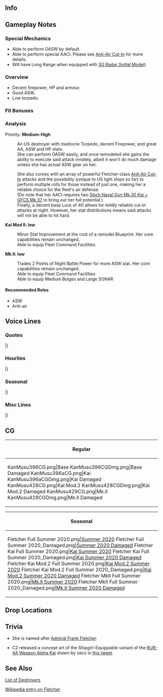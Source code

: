 ==Info==
{{KanmusuInfo|ID=396}}
{{KanmusuInfo|ID=396a}}
{{KanmusuInfo|ID=428}}
{{KanmusuInfo|ID=429}}

==Gameplay Notes==
===Special Mechanics===
* Able to perform OASW by default.
* Able to perform special AACI. Please see [[Anti-Air Cut-In]] for more details.
* Will have Long Range when equipped with [[SG Radar (Initial Model)]]

===Overview===
* Decent firepower, HP and armour.
* Good ASW.
* Low torpedo.

===Fit Bonuses===
{{:{{BASEPAGENAME}}/Equipment Bonuses}}
{{clear}}

===Analysis===
Priority: '''Medium-High'''
:An US destroyer with mediocre Torpedo, decent Firepower, and great AA, ASW and HP stats.
:She can perform OASW easily, and once remodeled she gains the ability to execute said attack innately, albeit it won't do much damage unless she has actual ASW gear on her.

:She also comes with an array of powerful Fletcher-class [[Anti-Air Cut-In]] attacks and the possibility (unique to US light ships so far) to perform multiple rolls for those instead of just one, making her a reliable choice for the fleet's air defense. 
:(Do note that her AACI requires two [[5inch Naval Gun Mk.30 Kai + GFCS Mk.37]] to bring out her full potential.) 
:Finally, a decent base Luck of 40 allows for mildly reliable cut-in attacks at night. However, her stat distributions means said attacks will not be able to hit hard.

'''Kai Mod II: low'''

:Minor Stat Improvement at the cost of a remodel Blueprint. Her core capabilities remain unchanged.
:Able to equip Fleet Command Facilities

'''Mk II: low'''

:Trades 2 Points of Night Battle Power for more ASW stat. Her core capabilities remain unchanged.
:Able to equip Fleet Command Facilities
:Able to equip Medium Bulges and Large SONAR

====Recommended Roles====
* ASW
* Anti-air

==Voice Lines==
===Quotes===
{{ShipquoteHeader}}
{{ShipquoteKai
|scenario = Introduction
|origin = お疲れさまです。Fletcher級駆逐艦ネームシップ、Fletcher、着任しました。Mother、ですか？ いえいえ、そんな……。皆さんのお役に立てるよう、頑張ります！
|translation = Thank you for your hard work. Nameship of the Fletcher-class destroyers, Fletcher, reporting for duty. A mother? Oh no, that's not... I'll try my best to be of use to everyone!
|audio = Fletcher-Introduction.mp3
}}
{{ShipquoteKai
|scenario = Introduction
|kai = yes
|origin = お疲れ様です。Fletcher級駆逐艦ネームシップ、Fletcher、配置に着いています。提督、今日も皆さんのお役に立てるよう、私頑張りますね。
|translation = Thank you for your hard work. Nameship of the Fletcher-class destroyers, Fletcher, reporting for duty. Admiral, I'll do my best to help everyone today as well.
|audio = FletcherKai-Introduction.mp3
}}
{{ShipquoteKai|scenario = Introduction|form2 = Mk.II
|origin = お疲れさまです。改装兵装の護衛駆逐艦、Flecher、配置についています。提督、対潜戦闘はお任せを。近代兵装の力、存分にお見せします。行きましょう！
|translation = Thanks for your hard work. Remodelled destroyer escort, Fletcher, reporting for duty. Admiral, just leave the anti-submarine battles to me. I'll show you how good my modern weapons really are. Let's go!
}}
{{ShipquoteKai
|scenario = Library
|origin = 最も成功し量産された駆逐艦、そのネームシップが私、Fletcher-class destroyer, USS Fletcherです。姉妹の数は１７０隻を超えているの、まさにdefault standard。後に海上自衛隊にも配備されました。
|translation = I'm the nameship of the most successfully mass-produced destroyers, the Fletcher-class destroyers, USS Fletcher. I have more than 170 sisters.<ref>A total of 175 were commissioned.</ref> We're definitely the default standard. We were even deployed to the Japanese Maritime Self-Defense Force afterwards.<ref>Referring to [https://en.wikipedia.org/wiki/USS_Heywood_L._Edwards|USS ''Heywood L. Edwards''] and [https://en.wikipedia.org/wiki/USS_Richard_P._Leary|USS ''Richard P. Leary''] which were transferred to Japan after the war as ''Ariake and Yuugure''.</ref>
|audio = Fletcher-Library.mp3
}}
{{ShipquoteKai
|scenario = Secretary 1
|origin = Lucky 13, お呼びになりましたか？
|translation = Did you call for Lucky 13?<ref>One of her nicknames was "Lucky 13" earned after the Battle of Guadalcanal that took place on Friday the 13th, with Fletcher the 13th ship in a 13-ship line of battle. Her hull number 445 sums to 13, as does the Task Force 67 she was a member of at the time. Her crew elected to embrace 13 as a lucky number, and indeed Fletcher was the only American ship to escape the battle unscathed. Three torpedoes, possibly from Amatsukaze, passed under her hull during the battle. Thereafter her crew referred to her as "Lucky 13."</ref>
|audio = Fletcher-Secretary_1.mp3
}}
{{ShipquoteKai
|scenario = Secretary 2
|origin = このnetですか？はい、色々と役に立つんです。例えば…
|translation = This net? Yes, it's very useful. If you use it like this...<ref>She rescued survivors from the Northampton with cargo netting after the Battle of Tassafaronga.</ref>
|audio = Fletcher-Secretary_2.mp3
}}
{{ShipquoteKai
|scenario = Secretary 3
|origin = なーに？だーれ？Jenkins？あぁ、Admir…いえ、提督、どうされましたか？出撃ですか？あ、この書類？これは先ほど処理しておきました。
|translation = Wh~at? Who~ is it? Jenkins? Ah, Admir...No, Admiral, what's the matter? A sortie? Ah, this paperwork? I finished these earlier.<ref>Referring to [https://en.wikipedia.org/wiki/USS_Jenkins_(DD-447)| USS Jenkins].</ref>
|audio = Fletcher-Secretary_3.mp3
}}
{{ShipquoteKai
|scenario = Secretary 3
|kai = yes
|origin = なーに？だーれ？Johnston?いえ、あぁ、Admir…いえ、提督、どうされましたか？出撃ですか？あ、この書類？これは先ほど処理しておきました。
|translation = Wh~at? Who~ is it? Johnston? Ah, Admir...No, Admiral, what's the matter? A sortie? Ah, this paperwork? I finished these earlier.
|audio = FletcherKai-Secretary_3.mp3
}}
{{ShipquoteKai
|scenario = Secretary Idle
|origin = 姉妹たちですか？そうですか…会ったことない子も多くて…ええっと…そうです。百隻を余裕で超えるので。
|translation = My sisters? Yes... I've never even met many of them... well... yes. There's easily over a hundred of them.
|audio = Fletcher-Idle.mp3
}}
{{ShipquoteKai
|scenario = Secretary (Married)
|origin = お疲れですか？甘いもので回復されてはどうでしょう？私、美味しいpancakeとcoffeeを用意しますね。
|translation = Are you tired? Would you like some sweets to relieve you? I'll prepare some delicious pancakes and coffee.
|audio = Fletcher-Secretary_Married.mp3
}}
{{ShipquoteKai
|scenario = Wedding
|origin = Engagement ring? Really? I... I love you so much...
|translation = Engagement ring? Really? I... I love you so much...
|audio = Fletcher-Wedding.mp3
}}
{{ShipquoteKai
|scenario = Player's Score
|origin = Informationですね？お待ちください。
|translation = Information? Give me one second.
|audio = Fletcher-Looking_At_Scores.mp3
}}
{{ShipquoteKai
|scenario = Player's Score
|kai = yes
|origin = Information? 了解です、お待ちください。
|translation = Information? Roger, please give me a second.
|audio = FletcherKai-Looking_At_Scores.mp3
}}
{{ShipquoteKai
|scenario = Joining the Fleet
|origin = Fletcher級駆逐艦一番艦、Fletcher、出撃します。
|translation = First of the Fletcher-class destroyers, Fletcher, sortieing.
|audio = Fletcher-Joining_A_Fleet.mp3
}}
{{ShipquoteKai
|scenario = Equipment 1
|origin = I'm grateful for your support!
|translation = I'm grateful for your support!
|audio = Fletcher-Equipment_1.mp3
}}
{{ShipquoteKai
|scenario = Equipment 2
|origin = Thank you so much!試して見ますね！
|translation = Thank you so much! I'll try it out!
|audio = Fletcher-Equipment_2.mp3
}}
{{ShipquoteKai
|scenario = Equipment 3
|origin = Everything is going well.
|translation = Everything is going well.
|audio = Fletcher-Equipment_3.mp3
}}
{{ShipquoteKai
|scenario = Supply
|origin = Supply has been completed. ありがとうございます。
|translation = Supply has been completed. Thank you very much.
|audio = Fletcher-Supply.mp3
}}
{{ShipquoteKai
|scenario = Docking (Minor Damage)
|origin = I'm sorry... 少し下がりますね。
|translation = I'm sorry... I'll fall back for now.
|audio = Fletcher-Docking_Minor.mp3
}}
{{ShipquoteKai
|scenario = Docking (Major Damage)
|origin = 提督、申し訳ありません。この体、修理が必要です。
|translation = Admiral, I'm very sorry. This body is going to need repairs.
|audio = Fletcher-Docking_Major.mp3
}}
{{ShipquoteKai
|scenario = Construction
|origin = 新造艦の建造が完了しました。就役可能です。
|translation = A new ship has been constructed. Ready for commission.
|audio = Fletcher-Construction.mp3
}}
{{ShipquoteKai
|scenario = Returning from Sortie
|origin = Operation complete. 無事、帰投しました。
|translation = Operation complete. We've returned safely.
|audio = Fletcher-Returning_From_Sortie.mp3
}}
{{ShipquoteKai
|scenario = Starting a Sortie
|origin = 旗艦Fletcherが預かります！艦隊、抜錨、続いてください！
|translation = Flagship Fletcher will be in command! Fleet, weigh anchor! Follow me!
|audio = Fletcher-Starting_A_Sortie.mp3
}}
{{ShipquoteKai
|scenario = Starting a Battle
|origin = 敵艦隊発見！全艦、戦闘態勢に！
|translation = Enemy fleet spotted! All ships, prepare for battle!
|audio = Fletcher-Battle_Start.mp3
}}
{{ShipquoteKai
|scenario = Starting a Battle
|kai = yes
|origin = Enemy in sight! 全艦、戦闘態勢に！
|translation = Enemy in sight! All ships, prepare for battle!
|audio = FletcherKai-Battle_Start.mp3
}}
{{ShipquoteKai
|scenario = Attack
|origin = Enemy in sight! Fire!
|translation = Enemy in sight! Fire! 
|audio = Fletcher-Attack.mp3
}}
{{ShipquoteKai
|scenario = Attack
|kai = yes
|origin = かかってらっしゃい！一網打尽です！
|translation = Come at me! I'll take care of all of you at once!<ref>The phrase she uses "一網打尽" means "round up in one go", referring to people, animals, etc.</ref>
|audio = FletcherKai-Attack.mp3
}}
{{ShipquoteKai|scenario = Attack|form2 = Mk.II
|origin = 近代兵装なめないで。少し…痛いですよ！
|translation = Don't underestimate my modern weapons. They... hurt quite a bit!
}}
{{ShipquoteKai
|scenario = Night Battle Attack 
|origin = 下がりませんよ…そこです！
|translation = I won't back down... There you are!
|audio = Fletcher-Night_Attack.mp3
}}
{{ShipquoteKai
|scenario = Night Battle
|origin = 各艦、突撃隊形に！Fletcherに続いてください！敵を追撃…撃滅します！
|translation = All ships, into attack formation! Follow me! Pursue the enemy... and destroy them!
|audio = Fletcher-Night_Battle.mp3
}}
{{ShipquoteKai
|scenario = MVP
|origin = また、battle starですか？ありがたいです！こういった物は、いくつ貰っても嬉しいですね。
|translation = Another battle star? Thank you! It always makes me happy to get one of these.<ref>''Fletcher'' earned a total of 15 battle stars in WWII and another 5 in the Korean War.</ref>
|audio = Fletcher-MVP.mp3
}}
{{ShipquoteKai
|scenario = Minor Damage 1
|origin = きゃ！
|translation = Kya!
|audio = Fletcher-Minor_Damage_1.mp3
}}
{{ShipquoteKai
|scenario = Minor Damage 2
|origin = やだっ！だ、大丈夫！？
|translation = No! Is everything fine?
|audio = Fletcher-Minor_Damage_2.mp3
}}
{{ShipquoteKai
|scenario = Major Damage
|origin = やだっ！思いっきり被弾！？Damage control!
|translation = No! A critical hit!? Damage control!
|audio = Fletcher-Major_Damage.mp3
}}
{{ShipquoteKai
|scenario = Sunk
|origin = えぇ？うそ…まさか…沈んでる？やだ…これが、沈むと言うこと…これが…
|translation = Eh? No way... I'm... I'm sinking? No... is this... is this what it feels like... to sink...
|audio = Fletcher-Sunk.mp3
}}
|} <references/>

{{clear}}

===Hourlies===
{{ShipquoteHeader | type = hourly}}
{{ShipquoteKai
|scenario = 00:00 
|origin = 提督、今日は私Fletcherが、身の回りのお世話をさせていただきます。どうぞよろしくお願い致します。
|translation = Admiral, Fletcher will be looking after you today. I'm looking forward to working with you.
|audio = FletcherKai-00.mp3
}}
{{ShipquoteKai
|scenario = 01:00 
|origin = It's 1 o'clock. 提督。静かですね…
|translation = It's 1 o'clock. Admiral, it's quiet isn't it...
|audio = FletcherKai-01.mp3
}}
{{ShipquoteKai
|scenario = 02:00 
|origin = It's 2 o'clock. まだまだお仕事大変ですね。Coffeeをお持ちしますね。
|translation = It's 2 o'clock. There's still a lot of work to be done. I'll get you some coffee.
|audio = FletcherKai-02.mp3
}}
{{ShipquoteKai
|scenario = 03:00 
|origin = It's 3 o'clock. Coffeeおかわりをお持ちしますね。少しお待ちください。
|translation = It's 3 o'clock. I'll get you some more coffee. Please give me a second.
|audio = FletcherKai-03.mp3
}}
{{ShipquoteKai
|scenario = 04:00 
|origin = It's 4 o'clock. 一番眠い時間ですね。提督、どうかご無理なさらず。
|translation = It's 4 o'clock. This is the sleepiest time of the day, isn't it? Admiral, please don't overwork yourself.
|audio = FletcherKai-04.mp3
}}
{{ShipquoteKai
|scenario = 05:00 
|origin = It's 5 o'clock. 提督、見てください。夜が明けそうです。一日が始まりますね。
|translation = It's 5 o'clock. Admiral, take a look. It's almost daybreak. A new day is about to begin.
|audio = FletcherKai-05.mp3
}}
{{ShipquoteKai
|scenario = 06:00 
|origin = It's 6 o'clock. おはようございます、提督！熱いCoffeeをここに。
|translation = It's 6 o'clock. Good morning, Admiral! I'll leave some hot coffee here.
|audio = FletcherKai-06.mp3
}}
{{ShipquoteKai
|scenario = 07:00 
|origin = It's 7 o'clock. 朝食はこちらに。卵はfried baconでよかったでしょうか？
|translation = It's 7 o'clock. Here's breakfast. Is eggs with fried bacon alright with you?
|audio = FletcherKai-07.mp3
}}
{{ShipquoteKai
|scenario = 08:00 
|origin = It's 8 o'clock. 提督、would you like to refill your coffee?
|translation = It's 8 o'clock. Admiral, would you like a refill for your coffee?
|audio = FletcherKai-08.mp3
}}
{{ShipquoteKai
|scenario = 09:00 
|origin = It's 9 o'clock. さあ、出撃です！
|translation = It's 9 o'clock. Now then, let's sortie!
|audio = FletcherKai-09.mp3
}}
{{ShipquoteKai
|scenario = 10:00 
|origin = It's 10 o'clock. 演習も大切です。
|translation = It's 10 o'clock. Exercises are important too.
|audio = FletcherKai-10.mp3
}}
{{ShipquoteKai
|scenario = 11:00 
|origin = Eleventy. 提督、Johnstonも頑張っているんですね。うふぅ…あぁ、もうすぐお昼です。
|translation = Eleventy. Admiral, Johnston is working hard too, right? Hehe... Ah, it's almost lunchtime.
|audio = FletcherKai-11.mp3
}}
{{ShipquoteKai
|scenario = 12:00 
|origin = It's noon! Lunchにしましょう！Fletcher特製、BLTサンドをご用意しました！Coffeeはここに。
|translation = It's noon! Let's have lunch! It's my special BLT sandwich! I'll leave the coffee here.
|audio = FletcherKai-12.mp3
}}
{{ShipquoteKai
|scenario = 13:00 
|origin = It's 1 o'clock! Lucky 13ですね。さあ、お仕事再開です！午後も頑張って参りましょう。
|translation = It's 1 o'clock! It's Lucky 13. Now then, back to work! Let's do our best this afternoon as well.
|audio = FletcherKai-13.mp3
}}
{{ShipquoteKai
|scenario = 14:00 
|origin = It's 2...あら大変！提督、前方右舷に漂流者が！
|translation = It's 2... Oh no! Admiral, there's someone adrift to starboard bow!
|audio = FletcherKai-14.mp3
}}
{{ShipquoteKai
|scenario = 15:00 
|origin = It's 3 o'clock. 救助作業完了です！
|translation = It's 3 o'clock. Rescue mission complete!
|audio = FletcherKai-15.mp3
}}
{{ShipquoteKai
|scenario = 16:00 
|origin = It's 4 o'clock. このnet、実は本当に色々お役立ちなんです。提督もいかがですか？
|translation = It's 4 o'clock. This net is really useful, you know. Would you like to give it a try too, Admiral?
|audio = FletcherKai-16.mp3
}}
{{ShipquoteKai
|scenario = 17:00 
|origin = It's 5 o'clock. 見てください。ほら、sunsetが。あんなに、綺麗…本当に…
|translation = It's 5 o'clock. Would you look at that? See, the sunset. It's so beautiful... it really is...
|audio = FletcherKai-17.mp3
}}
{{ShipquoteKai
|scenario = 18:00 
|origin = It's 6 o'clock. さあ、そろそろdinnerの時間ですね。お待ちください、用意します。
|translation = It's 6 o'clock. Alright, it's almost dinnertime. Please give me a minute, I'll prepare it right now.
|audio = FletcherKai-18.mp3
}}
{{ShipquoteKai
|scenario = 19:00 
|origin = It's 7 o'clock. さあ、召し上がれ！デザートは特製pancake。どうぞ！
|translation = It's 7 o'clock. Alright, dig in! Dessert will be my special pancake! Help yourself!
|audio = FletcherKai-19.mp3
}}
{{ShipquoteKai
|scenario = 20:00 
|origin = It's 8…あぁ、あれが噂の3rd Squadron. 夜なのに、元気…賑やかですね…
|translation = It's 8... Ah, So that's the 3rd Squadron I've heard about. They're so energetic even though it's night... How lively...<ref>Presumably referring to Sendai's Third Destroyer Squadron setting out for night battle.</ref>
|audio = FletcherKai-20.mp3
}}
{{ShipquoteKai
|scenario = 21:00 
|origin = It's 9 o'clock. 提督、食後のcoffeeはいかがですか？…はい！お持ちします！
|translation = It's 9 o'clock. Would you like some after-dinner coffee? ...Alright! I'll bring some now!
|audio = FletcherKai-21.mp3
}}
{{ShipquoteKai
|scenario = 22:00 
|origin = It's 10 o'clock. Pancakeいかがでしたか？私、少しだけ得意なんです！…よかった！
|translation = It's 10 o'clock. How were the pancakes? I'm fairly good at them! ... Good to hear!
|audio = FletcherKai-22.mp3
}}
{{ShipquoteKai
|scenario = 23:00 
|origin = It's 11 o'clock. 提督、今日は大変お疲れさまでした…Good night…
|translation = It's 11 o'clock. Admiral, great work today... Good night...
|audio = FletcherKai-23.mp3
}}
|} <references/>

{{clear}}

===Seasonal===
{{SeasonalHeaderOld}}
{{SeasonalQuote
|scenario = [[Seasonal/Rainy_Season_2019|Rainy Season 2019]]
|origin = この地では、この季節は雨の日が多いんですね？でも、それはそれで楽しいですね？毎日素敵です。
|translation = It rains quite a lot in this region during this season, right? But that's fun in its own right, don't you think? Every day is so lovely.
|audio = Fletcher_Rainy_Season_2019_Sec1.mp3
|notes = 
}}
{{SeasonalQuote
|scenario = [[Seasonal/Autumn_2019|Autumn 2019]]
|origin = この国では秋にtraditionalなお祭りが色々も催されるですね。とっても興味深いです。あぁ、あれわ？
|translation = This country has so many traditional festivals in Autumn. It's so very interesting. Ah, what's that?
|audio = Fletcher_Autumn_2019_Sec1.mp3
|notes = 
}}
{{SeasonalQuote
|scenario = [[Seasonal/Saury_2019|Saury 2019]]
|origin = 密かに待ってしました、この時を。サンマフェス！私のこのnetがお役に立ちますね。えぇ、装備が違う？
|translation = I was secretly waiting for this moment. The Saury Festival! Now my net can be put to good use. Eh, it's not the right equipment?
|audio = Fletcher_Saury_2019_Sec1.mp3
|notes = 
}}
{{SeasonalQuote
|scenario = [[Seasonal/New_Year_2020|New Year 2020]]
|origin = Happy New Year！提督、今年もどぞ、USS Fleet、そして私も、よろしくおねがいいたします！
|translation = Happy New Year! Admiral, please look after me and the US Fleet this year too!
|audio = Fletcher_New_Year_2020_Secretary_1.mp3
|notes = 
}}
{{SeasonalQuote
|scenario = [[Seasonal/Valentine%27s_Day_2020|Valentine's Day 2020]]
|origin = 提督、よかったらこちらを召し上がってください。特製のchocolate pancake。甘くて、ほろ苦いんです。
|translation = Admiral, please have some of this if you don't mind. It's my specially made chocolate pancakes. It's just a bit bittersweet.
|audio = Fletcher_Valentines_2020_Secretary_1.mp3
|notes = 
}}
{{SeasonalQuote
|scenario = [[Seasonal/White_Day_2020|White Day 2020]]
|origin = こちらを私に？提督、thank you so much。…嬉しいです。
|translation = Is this for me? Admiral, thank you so much... I'm happy.
|audio = Fletcher_White_Day_2020_Secretary_1.mp3
|notes = 
}}
{{SeasonalQuote
|scenario = [[Seasonal/Seventh_Anniversary|7th Anniversary]]
|origin = Congratulations 7th anniversary. おめでとうございます。
|translation = Congratulations on the 7th anniversary. Congratulations.
|audio = Fletcher_7th_Anniversary_Secretary_1.mp3
|notes = 
}}
{{SeasonalQuote
|scenario = [[Seasonal/Eighth_Anniversary|8th Anniversary]]
|origin = Congratulations、8th Anniversary. 提督、おめでとうございます。
|translation =	Congratulations on the 8th Anniversary. Admiral, congratulations.
|audio = Fletcher_8th Anniversary_Secretary_1.mp3
|notes = 
}}
|}<references/>

{{clear}}

===Misc Lines===
{{SeasonalHeaderOld}}
{{SeasonalQuote
|scenario = [[Spring 2019 Event]]
|origin = USS fleet、交戦海域に到着。 これより、friend fleetを援護します！
|translation = USS fleet, arriving on the battlefield. We will now be supporting our friend fleet!
|audio = FletcherKai-Friend_Fleet_1.mp3
|notes = Friend Fleet Line
}}
{{SeasonalQuote
|scenario = [[Spring 2019 Event]]
|origin = Fletcher、了解しました。
|translation = Fletcher, acknowledging.
|audio = Ship_Voice_Fletcher_Kai_Spring_2019_Event_Friend_Fleet_2.mp3
|notes = Friend Fleet Line
}}
|}<references/>

{{clear}}

==CG==
{| class="mw-collapsible mw-collapsed wikitable" style="width: 100%;"
!Regular
|-
|<gallery>
KanMusu396CG.png|Base
KanMusu396CGDmg.png|Base Damaged
KanMusu396aCG.png|Kai
KanMusu396aCGDmg.png|Kai Damaged
KanMusu428CG.png|Kai Mod.2
KanMusu428CGDmg.png|Kai Mod.2 Damaged
KanMusu429CG.png|Mk.II
KanMusu429CGDmg.png|Mk.II Damaged
</gallery>
|}

{| class="mw-collapsible mw-collapsed wikitable" style="width: 100%;"
!Seasonal
|-
|<gallery>
Fletcher Full Summer 2020.png|[[Seasonal/Summer_2020|Summer 2020]]
Fletcher Full Summer 2020_Damaged.png|[[Seasonal/Summer_2020|Summer 2020 Damaged]]
Fletcher Kai Full Summer 2020.png|[[Seasonal/Summer_2020|Kai Summer 2020]]
Fletcher Kai Full Summer 2020_Damaged.png|[[Seasonal/Summer_2020|Kai Summer 2020 Damaged]]
Fletcher Kai Mod.2 Full Summer 2020.png|[[Seasonal/Summer_2020|Kai Mod.2 Summer 2020]]
Fletcher Kai Mod.2 Full Summer 2020_Damaged.png|[[Seasonal/Summer_2020|Kai Mod.2 Summer 2020 Damaged]]
Fletcher MkII Full Summer 2020.png|[[Seasonal/Summer_2020|Mk.II Summer 2020]]
Fletcher MkII Full Summer 2020_Damaged.png|[[Seasonal/Summer_2020|Mk.II Summer 2020 Damaged]]
</gallery>
|}

==Drop Locations==

==Trivia==
* She is named after [https://en.wikipedia.org/wiki/Frank_Friday_Fletcher Admiral Frank Fletcher].

* C2 released a concept art of the Shipgirl-Equippable variant of the [[RUR-4A Weapon Alpha Kai]] drawn by zeco in [https://twitter.com/C2_STAFF/status/1266996859312074752 this tweet].

==See Also==
[[List_of_destroyers_by_upgraded_maximum_stats|List of Destroyers]]

[https://en.wikipedia.org/wiki/USS_Fletcher_(DD-445) Wikipedia entry on Fletcher]

{{shiplist}}